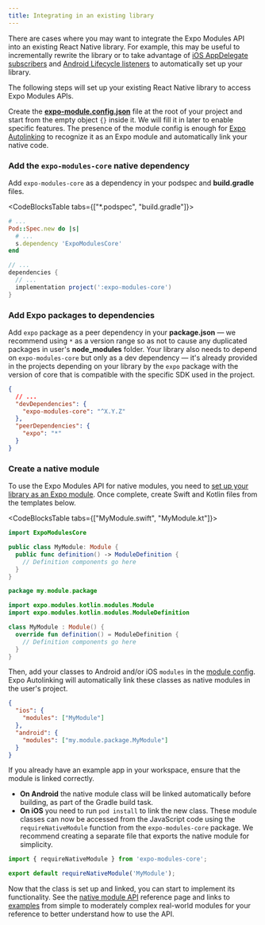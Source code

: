 ```yaml
---
title: Integrating in an existing library
---
```



There are cases where you may want to integrate the Expo Modules API into an existing React Native library. For example, this may be useful to incrementally rewrite the library or to take advantage of [iOS AppDelegate subscribers](/modules/appdelegate-subscribers/) and [Android Lifecycle listeners](/modules/android-lifecycle-listeners/) to automatically set up your library.

The following steps will set up your existing React Native library to access Expo Modules APIs.

Create the [**expo-module.config.json**](./module-config.mdx) file at the root of your project and start from the empty object `{}` inside it. We will fill it in later to enable specific features.
The presence of the module config is enough for [Expo Autolinking](./autolinking.mdx) to recognize it as an Expo module and automatically link your native code.

### Add the `expo-modules-core` native dependency

Add `expo-modules-core` as a dependency in your podspec and **build.gradle** files.<br/>

<CodeBlocksTable tabs={["*.podspec", "build.gradle"]}>

```ruby
# ...
Pod::Spec.new do |s|
  # ...
  s.dependency 'ExpoModulesCore'
end
```

```groovy
// ...
dependencies {
  // ...
  implementation project(':expo-modules-core')
}
```

</CodeBlocksTable>

### Add Expo packages to dependencies

Add `expo` package as a peer dependency in your **package.json** — we recommend using `*` as a version range so as not to cause any duplicated packages in user's **node_modules** folder. Your library also needs to depend on `expo-modules-core` but only as a dev dependency — it's already provided in the projects depending on your library by the `expo` package with the version of core that is compatible with the specific SDK used in the project.<br/>

```json package.json
{
  // ...
  "devDependencies": {
    "expo-modules-core": "^X.Y.Z"
  },
  "peerDependencies": {
    "expo": "*"
  }
}
```

### Create a native module

To use the Expo Modules API for native modules, you need to [set up your library as an Expo module](#set-up-a-library-as-an-expo-module). Once complete, create Swift and Kotlin files from the templates below.

<CodeBlocksTable tabs={["MyModule.swift", "MyModule.kt"]}>

```swift
import ExpoModulesCore

public class MyModule: Module {
  public func definition() -> ModuleDefinition {
    // Definition components go here
  }
}
```

```kotlin
package my.module.package

import expo.modules.kotlin.modules.Module
import expo.modules.kotlin.modules.ModuleDefinition

class MyModule : Module() {
  override fun definition() = ModuleDefinition {
    // Definition components go here
  }
}
```

</CodeBlocksTable>

Then, add your classes to Android and/or iOS `modules` in the [module config](./module-config.mdx). Expo Autolinking will automatically link these classes as native modules in the user's project.

```json expo-module.config.json
{
  "ios": {
    "modules": ["MyModule"]
  },
  "android": {
    "modules": ["my.module.package.MyModule"]
  }
}
```

If you already have an example app in your workspace, ensure that the module is linked correctly.

- **On Android** the native module class will be linked automatically before building, as part of the Gradle build task.
- **On iOS** you need to run `pod install` to link the new class.
  These module classes can now be accessed from the JavaScript code using the `requireNativeModule` function from the `expo-modules-core` package. We recommend creating a separate file that exports the native module for simplicity.

```ts MyModule.ts
import { requireNativeModule } from 'expo-modules-core';

export default requireNativeModule('MyModule');
```

Now that the class is set up and linked, you can start to implement its functionality. See the [native module API](./module-api.mdx) reference page and links to [examples](./module-api.mdx#examples) from simple to moderately complex real-world modules for your reference to better understand how to use the API.